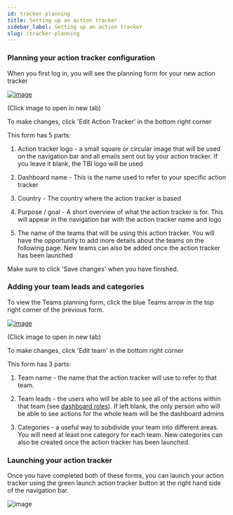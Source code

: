 ```yaml
---
id: tracker-planning
title: Setting up an action tracker
sidebar_label: Setting up an action tracker
slug: /tracker-planning
---
```



### Planning your action tracker configuration


When you first log in, you will see the planning form for your new action tracker

<div style={{textAlign: 'center'}}>

  [![image](assets/tracker-planning.png)](assets/tracker-planning.png)

  (Click image to open in new tab)

</div>

To make changes, click 'Edit Action Tracker' in the bottom right corner

This form has 5 parts:

1. Action tracker logo - a small square or circular image that will be used on the
navigation bar and all emails sent out by your action tracker. If you leave it blank,
the TBI logo will be used


2. Dashboard name - This is the name used to refer to your specific action tracker


3. Country - The country where the action tracker is based


4. Purpose / goal - A short overview of what the action tracker is for. This
will appear in the navigation bar with the action tracker name and logo


5. The name of the teams that will be using this action tracker. You will have
the opportunity to add more details about the teams on the following page. New
teams can also be added once the action tracker has been launched


Make sure to click 'Save changes' when you have finished.


### Adding your team leads and categories

To view the Teams planning form, click the blue Teams arrow in the top right
corner of the previous form.

<div style={{textAlign: 'center'}}>

  [![image](assets/teams-planning.png)](assets/teams-planning.png)

  (Click image to open in new tab)

</div>

To make changes, click 'Edit team' in the bottom right corner


This form has 3 parts:


1. Team name - the name that the action tracker will use to refer to that team.


2. Team leads - the users who will be able to see all of the actions within that team
(see [dashboard roles](dashboard-roles)). If left blank, the only person who
will be able to see actions for the whole team will be the dashboard admins


3. Categories - a useful way to subdivide your team into different areas. You
will need at least one category for each team. New categories can also be
created once the action tracker has been launched.


### Launching your action tracker

Once you have completed both of these forms, you can launch your action tracker
using the green launch action tracker button at the right hand side of the navigation
bar.

<div style={{textAlign: 'center'}}>

  ![image](assets/launch-tracker.png)

</div>
